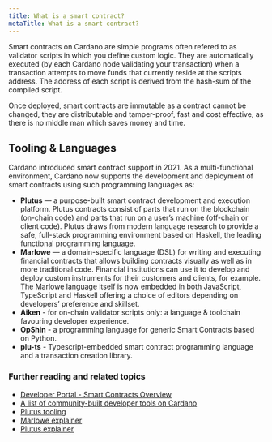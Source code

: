 ```yaml
---
title: What is a smart contract?
metaTitle: What is a smart contract?
---
```


Smart contracts on Cardano are simple programs often refered to as validator scripts in which you define custom logic. 
They are automatically executed (by each Cardano node validating your transaction) when a transaction attempts to move funds that currently reside at the scripts address. 
The address of each script is derived from the hash-sum of the compiled script. 

Once deployed, smart contracts are immutable as a contract cannot be changed, they are distributable and tamper-proof, fast and cost effective, as there is no middle man which saves money and time.

## Tooling & Languages

Cardano introduced smart contract support in 2021. As a multi-functional
environment, Cardano now supports the development and deployment of smart
contracts using such programming languages as:

- **Plutus** — a purpose-built smart contract development and execution
  platform. Plutus contracts consist of parts that run on the blockchain
  (on-chain code) and parts that run on a user’s machine (off-chain or client
  code). Plutus draws from modern language research to provide a safe,
  full-stack programming environment based on Haskell, the leading functional
  programming language.
- **Marlowe** — a domain-specific language (DSL) for writing and executing
  financial contracts that allows building contracts visually as well as in more
  traditional code. Financial institutions can use it to develop and deploy
  custom instruments for their customers and clients, for example. The Marlowe
  language itself is now embedded in both JavaScript, TypeScript and Haskell offering a
  choice of editors depending on developers’ preference and skillset.
- **Aiken** - for on-chain validator scripts only: a language & toolchain favouring developer experience.
- **OpShin** - a programming language for generic Smart Contracts based on Python. 
- **plu-ts** - Typescript-embedded smart contract programming language and a transaction creation library.

### Further reading and related topics

- [Developer Portal - Smart Contracts Overview](https://developers.cardano.org/docs/smart-contracts/)
- [A list of community-built developer tools on Cardano](https://www.essentialcardano.io/article/a-list-of-community-built-developer-tools-on-cardano)
- [Plutus tooling](https://docs.cardano.org/plutus/plutus-resources/#plutustooling)
- [Marlowe explainer](/marlowe/learn-about-marlowe)
- [Plutus explainer](/plutus/learn-about-plutus)

